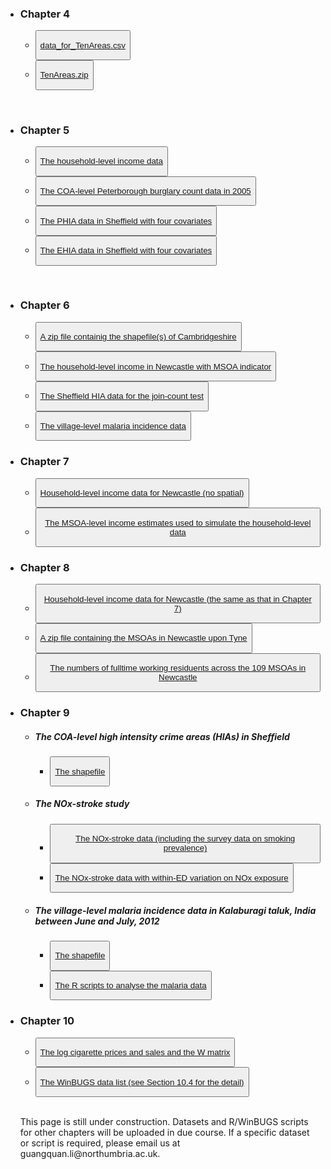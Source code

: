 <title>Data & Code </title>


* <h3>Chapter 4 </h3>
  <ul>
    <li><button type="button" class="btn btn-primary">[data_for_TenAreas.csv](data/ch4/data_for_TenAreas.csv)</button></li>
    <li><button type="button" class="btn btn-primary">[TenAreas.zip](data/ch4/TenAreas.zip)</button></li>
  </ul>
<br />

* <h3>Chapter 5 </h3>
  <ul>
    <li><button type="button" class="btn btn-primary">[The household-level income data](data/ch5/household_income_data.txt)</button></li>

    <li><button type="button" class="btn btn-primary">[The COA-level Peterborough burglary count data in 2005](data/ch5/peterborough_COA_burglary_2005.txt)</button></li>
    
    <li><button type="button" class="btn btn-primary">[The PHIA data in Sheffield with four covariates](data/ch5/PHIA_with_covariates.csv)</button></li>
    
    <li><button type="button" class="btn btn-primary">[The EHIA data in Sheffield with four covariates](data/ch5/EHIA_with_covariates.csv)</button></li>
  </ul>
<br />

* <h3>Chapter 6 </h3>
  <ul>
    <li><button type="button" class="btn btn-primary">[A zip file containig the shapefile(s) of Cambridgeshire](data/ch6/cambridgeshire.zip)</button></li>
    <li><button type="button" class="btn btn-primary">[The household-level income in Newcastle with MSOA indicator](data/ch6/income.RData)</button></li>
    <li><button type="button" class="btn btn-primary">[The Sheffield HIA data for the join-count test](data/ch6/sheffield.zip)</button></li>
    <li><button type="button" class="btn btn-primary">[The village-level malaria incidence data](data/ch6/malaria.RData)</button></li>
  </ul>
  
* <h3>Chapter 7 </h3>
  <ul>
    <li><button type="button" class="btn btn-primary">[Household-level income data for Newcastle (no spatial)](data/ch7/income_for_ch7.RData)</button></li>
    <li><button type="button" class="btn btn-primary">[The MSOA-level income estimates used to simulate the household-level data](data/ch7/Newcastle_MSOA_income.csv)</button></li>
  </ul>

* <h3>Chapter 8 </h3>
  <ul>
    <li><button type="button" class="btn btn-primary">[Household-level income data for Newcastle (the same as that in Chapter 7)](data/ch8/income_for_ch8.RData)</button></li>
    <li><button type="button" class="btn btn-primary">[A zip file containing the MSOAs in Newcastle upon Tyne](data/ch8/Newcastle_MSOAs.zip)</button></li>
    <li><button type="button" class="btn btn-primary">[The numbers of fulltime working residuents across the 109 MSOAs in Newcastle](data/ch8/work_residents.csv)</button></li>
  </ul>
  
* <h3>Chapter 9 </h3>
  <ul>
    <li> <h5>The COA-level high intensity crime areas (HIAs) in Sheffield</h5>
    <ul>
      <li><button type="button" class="btn btn-primary">[The shapefile](data/ch9/Sheffield_ch9.zip)</button></li>
    </ul>
    <li><h5>The NOx-stroke study</h5></li>
    <ul>
      <li> <button type="button" class="btn btn-primary">[ The NOx-stroke data (including the survey data on smoking prevalence) ](data/ch9/NOx_Stroke_with_smoking.txt)</button></li>
      <li><button type="button" class="btn btn-primary">[The NOx-stroke data with within-ED variation on NOx exposure](data/ch9/NOx_Stroke_withinED_exposure.zip)</button></li>
    </ul>
    <li> <h5>The village-level malaria incidence data in Kalaburagi taluk, India between June and July, 2012</li>
    <ul>
      <li><button type="button" class="btn btn-primary">[The shapefile ](data/ch9/malaria_spatial.zip)</button></li>
      <li><button type="button" class="btn btn-primary">[The R scripts to analyse the malaria data](data/ch9/malaria/malaria.zip)</button></li>
    </ul>
  </ul>
  
* <h3>Chapter 10 </h3>
  <ul>
    <li><button type="button" class="btn btn-primary">[The log cigarette prices and sales and the W matrix](data/ch10/cigarrete.RData)</button></li>
    <li><button type="button" class="btn btn-primary">[The WinBUGS data list (see Section 10.4 for the detail)](data/ch10/cigarette_data4WinBUGS.txt)</button></li>
  </ul>
<br />
This page is still under construction. Datasets and R/WinBUGS scripts for other chapters will be uploaded in due course. If a specific dataset or script is required, please email us at guangquan.li@northumbria.ac.uk.